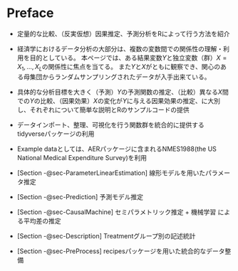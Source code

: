 # Preface {.unnumbered}

- 定量的な比較、（反実仮想）因果推定、予測分析をRによって行う方法を紹介

- 経済学におけるデータ分析の大部分は、複数の変数間での関係性の理解・利用を目的としている。
本ページでは、ある結果変数$Y$と独立変数（群）$X=X_1,...,X_L$の関係性に焦点を当てる。
また$Y$と$X$がともに観察でき、関心のある母集団からランダムサンプリングされたデータが入手出来ている。

- 具体的な分析目標を大きく（予測）$Y$の予測関数の推定、（比較）異なる$X$間での$Y$の比較、（因果効果）$X$の変化が$Y$に与える因果効果の推定、に大別し、それぞれについて簡単な説明とRのサンプルコードの提供


- データインポート、整理、可視化を行う関数群を統合的に提供するtidyverseパッケージの利用

- Example dataとしては、AERパッケージに含まれるNMES1988(the US National Medical Expenditure Survey)を利用

- [Section -@sec-ParameterLinearEstimation] 線形モデルを用いたパラメータ推定

- [Section -@sec-Prediction] 予測モデル推定

- [Section -@sec-CausalMachine] セミパラメトリック推定 $+$ 機械学習 による平均差の推定

- [Section -@sec-Description] Treatmentグループ別の記述統計

- [Section -@sec-PreProcess] recipesパッケージを用いた統合的なデータ整備
